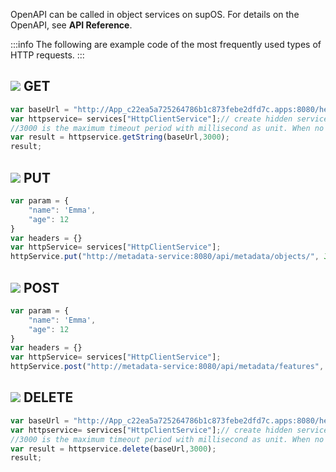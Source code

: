 OpenAPI can be called in object services on supOS. For details on the OpenAPI, see **API Reference**.

:::info
The following are example code of the most frequently used types of HTTP requests.
:::

## ![](https://wordpressfreezonex.oss-accelerate.aliyuncs.com/openAPI/4.png) GET
```javascript
var baseUrl = "http://App_c22ea5a725264786b1c873febe2dfd7c.apps:8080/health";
var httpservice= services["HttpClientService"];// create hidden service object
//3000 is the maximum timeout period with millisecond as unit. When no data returned after the set time, the request is timed out
var result = httpservice.getString(baseUrl,3000);
result;    
```
## ![](https://wordpressfreezonex.oss-accelerate.aliyuncs.com/openAPI/2.png) PUT
```javascript
var param = {
    "name": 'Emma',
    "age": 12
}
var headers = {}
var httpService= services["HttpClientService"];
httpService.put("http://metadata-service:8080/api/metadata/objects/", JSON.stringify(param), headers, 10000)
```
## ![](https://wordpressfreezonex.oss-accelerate.aliyuncs.com/openAPI/1.png) POST
```javascript
var param = {
    "name": 'Emma',
    "age": 12
}
var headers = {}
var httpService= services["HttpClientService"];
httpService.post("http://metadata-service:8080/api/metadata/features", JSON.stringify(param), headers, 10000)
```
## ![](https://wordpressfreezonex.oss-accelerate.aliyuncs.com/openAPI/3.png) DELETE
```javascript
var baseUrl = "http://App_c22ea5a725264786b1c873febe2dfd7c.apps:8080/health";
var httpservice= services["HttpClientService"];// create hidden service object
//3000 is the maximum timeout period with millisecond as unit. When no data returned after the set time, the request is timed out
var result = httpservice.delete(baseUrl,3000);
result;    
```
